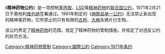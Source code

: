 {{Request translation|time=2012-04-03T09:04:17+00:00}}

《'''精神药物公约'''》是一项控制[[苯丙胺|苯丙胺]]、[[LSD|LSD]]等[[精神药物|精神药物]]的[[联合国|联合国]][[公约|公约]]，1971年2月21日于奧地利[[维也纳|维也纳]]签署通过。1961年制定的《[[麻醉品单一公约|麻醉品单一公约]]》无法禁止新出现的精神类药物，它所禁止的只有有限的[[古柯|古柯]]、[[大麻|大麻]]及鴉片衍生物。

该公约界定了[[精神药物|精神药物]]的范围，规定了精神药物的管制措施，并规定了对违反公约的处罚方法。
{{Drug use}}
[[Category:精神药物管制|Category:精神药物管制]]
[[Category:國際公約|Category:國際公約]]
[[Category:1971年条约|Category:1971年条约]]